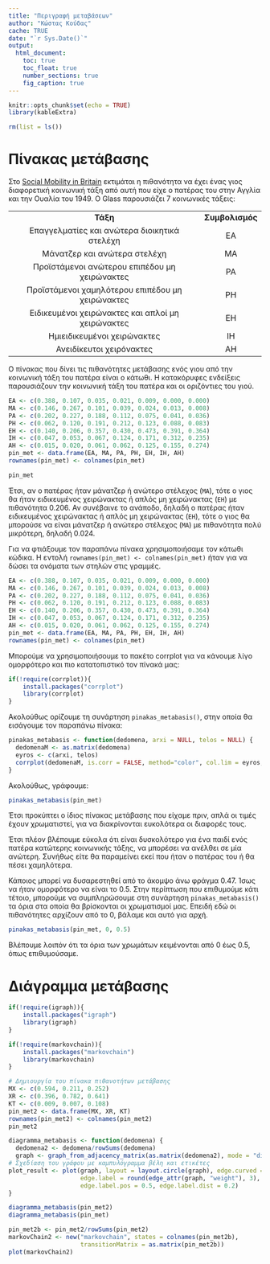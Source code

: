 ```yaml
---
title: "Περιγραφή μεταβάσεων"
author: "Κώστας Κούδας"
cache: TRUE
date: "`r Sys.Date()`"
output:
  html_document:
    toc: true
    toc_float: true
    number_sections: true
    fig_caption: true
---
```


```r
knitr::opts_chunk$set(echo = TRUE)
library(kableExtra)
```

```r
rm(list = ls())
```

# Πίνακας μετάβασης

Στο [Social Mobility in Britain](https://www.routledge.com/Social-Mobility-in-Britain/Glass/p/book/9780415868396) εκτιμάται η πιθανότητα να έχει ένας γιος διαφορετική κοινωνική τάξη από αυτή που είχε ο πατέρας του στην Αγγλία και την Ουαλία του 1949. Ο Glass παρουσιάζει 7 κοινωνικές τάξεις:

|                                                   |                 |
|:-------------------------------------------------:|:---------------:|
|                     **Τάξη**                      | **Συμβολισμός** |
|   Επαγγελματίες και ανώτερα διοικητικά στελέχη    |       EA        |
|           Μάνατζερ και ανώτερα στελέχη            |       MA        |
|   Προϊστάμενοι ανώτερου επιπέδου μη χειρώνακτες   |       PA        |
| Προϊστάμενοι χαμηλότερου επιπέδου μη χειρώνακτες  |       PH        |
| Ειδικευμένοι χειρώνακτες και απλοί μη χειρώνακτες |       EH        |
|            Ημιειδικευμένοι χειρώνακτες            |       IH        |
|             Ανειδίκευτοι χειρόνακτες              |       AH        |


Ο πίνακας που δίνει τις πιθανότητες μετάβασης ενός γιου από την κοινωνική τάξη του πατέρα είναι ο κάτωθι. Η κατακόρυφες ενδείξεις παρουσιάζουν την κοινωνική τάξη του πατέρα και οι οριζόντιες του γιού.

```r
EA <- c(0.388, 0.107, 0.035, 0.021, 0.009, 0.000, 0.000)
MA <- c(0.146, 0.267, 0.101, 0.039, 0.024, 0.013, 0.008)
PA <- c(0.202, 0.227, 0.188, 0.112, 0.075, 0.041, 0.036)
PH <- c(0.062, 0.120, 0.191, 0.212, 0.123, 0.088, 0.083)
EH <- c(0.140, 0.206, 0.357, 0.430, 0.473, 0.391, 0.364)
IH <- c(0.047, 0.053, 0.067, 0.124, 0.171, 0.312, 0.235)
AH <- c(0.015, 0.020, 0.061, 0.062, 0.125, 0.155, 0.274)
pin_met <- data.frame(EA, MA, PA, PH, EH, IH, AH)
rownames(pin_met) <- colnames(pin_met)
```

```r
pin_met
```

Έτσι, αν ο πατέρας ήταν μάνατζερ ή ανώτερο στέλεχος (`MA`), τότε ο γιος θα ήταν ειδικευμένος χειρώνακτας ή απλός μη χειρώνακτας (`EH`) με πιθανότητα 0.206. Αν συνέβαινε το ανάποδο, δηλαδή ο πατέρας ήταν ειδικευμένος χειρώνακτας ή απλός μη χειρώνακτας (`EH`), τότε ο γιος θα μπορούσε να είναι μάνατζερ ή ανώτερο στέλεχος (`MA`) με πιθανότητα πολύ μικρότερη, δηλαδή 0.024.

Για να φτιάξουμε τον παραπάνω πίνακα χρησιμοποιήσαμε τον κάτωθι κώδικα. Η εντολή `rownames(pin_met) <- colnames(pin_met)` ήταν για να δώσει τα ονόματα των στηλών στις γραμμές.

```r
EA <- c(0.388, 0.107, 0.035, 0.021, 0.009, 0.000, 0.000)
MA <- c(0.146, 0.267, 0.101, 0.039, 0.024, 0.013, 0.008)
PA <- c(0.202, 0.227, 0.188, 0.112, 0.075, 0.041, 0.036)
PH <- c(0.062, 0.120, 0.191, 0.212, 0.123, 0.088, 0.083)
EH <- c(0.140, 0.206, 0.357, 0.430, 0.473, 0.391, 0.364)
IH <- c(0.047, 0.053, 0.067, 0.124, 0.171, 0.312, 0.235)
AH <- c(0.015, 0.020, 0.061, 0.062, 0.125, 0.155, 0.274)
pin_met <- data.frame(EA, MA, PA, PH, EH, IH, AH)
rownames(pin_met) <- colnames(pin_met)
```

Μπορούμε να χρησιμοποιήσουμε το πακέτο corrplot για να κάνουμε λίγο ομορφότερο και πιο κατατοπιστικό τον πίνακά μας:

```r
if(!require(corrplot)){
    install.packages("corrplot")
    library(corrplot)
}
```

Ακολούθως ορίζουμε τη συνάρτηση `pinakas_metabasis()`, στην οποία θα εισάγουμε τον παραπάνω πίνακα:

```r
pinakas_metabasis <- function(dedomena, arxi = NULL, telos = NULL) {
  dedomenaM <- as.matrix(dedomena)
  eyros <- c(arxi, telos)
  corrplot(dedomenaM, is.corr = FALSE, method="color", col.lim = eyros, addCoef.col = 'black')
}
```

Ακολούθως, γράφουμε:

```r
pinakas_metabasis(pin_met)
```

Έτσι προκύπτει ο ίδιος πίνακας μετάβασης που είχαμε πριν, απλά οι τιμές έχουν χρωματιστεί, για να διακρίνονται ευκολότερα οι διαφορές τους.

Έτσι πλέον βλέπουμε εύκολα ότι είναι δυσκολότερο για ένα παιδί ενός πατέρα κατώτερης κοινωνικής τάξης, να μπορέσει να ανέλθει σε μία ανώτερη. Συνήθως είτε θα παραμείνει εκεί που ήταν ο πατέρας του ή θα πέσει χαμηλότερα.

Κάποιος μπορεί να δυσαρεστηθεί από το άκομψο άνω φράγμα 0.47. Ίσως να ήταν ομορφότερο να είναι το 0.5. Στην περίπτωση που επιθυμούμε κάτι τέτοιο, μπορούμε να συμπληρώσουμε στη συνάρτηση `pinakas_metabasis()` τα όρια στα οποία θα βρίσκονται οι χρωματισμοί μας. Επειδή εδώ οι πιθανότητες αρχίζουν από το 0, βάλαμε και αυτό για αρχή.

```r
pinakas_metabasis(pin_met, 0, 0.5)
```

Βλέπουμε λοιπόν ότι τα όρια των χρωμάτων κειμένονται από 0 έως 0.5, όπως επιθυμούσαμε.


# Διάγραμμα μετάβασης

```r
if(!require(igraph)){
    install.packages("igraph")
    library(igraph)
}

if(!require(markovchain)){
    install.packages("markovchain")
    library(markovchain)
}
```


```r
# Δημιουργία του πίνακα πιθανοτήτων μετάβασης
MX <- c(0.594, 0.211, 0.252)
XR <- c(0.396, 0.782, 0.641)
KT <- c(0.009, 0.007, 0.108)
pin_met2 <- data.frame(MX, XR, KT)
rownames(pin_met2) <- colnames(pin_met2)
pin_met2
```


```r
diagramma_metabasis <- function(dedomena) {
  dedomena2 <- dedomena/rowSums(dedomena)
  graph <- graph_from_adjacency_matrix(as.matrix(dedomena2), mode = "directed", weighted = TRUE)
# Σχεδίαση του γράφου με καμπυλόγραμμα βέλη και ετικέτες
plot_result <- plot(graph, layout = layout.circle(graph), edge.curved = 0.3, arrow.size = 0.5,
                    edge.label = round(edge_attr(graph, "weight"), 3),
                    edge.label.pos = 0.5, edge.label.dist = 0.2)
}
```

```r
diagramma_metabasis(pin_met2)
diagramma_metabasis(pin_met)
```


```r
pin_met2b <- pin_met2/rowSums(pin_met2)
markovChain2 <- new("markovchain", states = colnames(pin_met2b),
                    transitionMatrix = as.matrix(pin_met2b))
plot(markovChain2)
```
